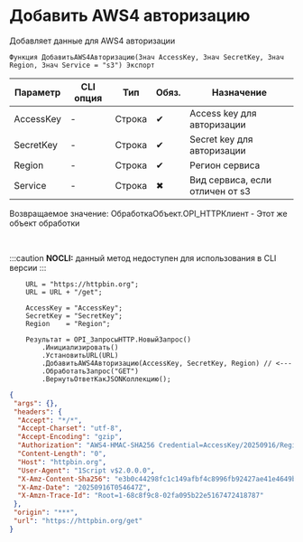 ﻿---
sidebar_position: 3
description: Добавить AWS4 авторизацию  и другие функции для работы с HTTP-клиент в Открытом пакете интеграций - бесплатной open-source библиотеке интеграций для 1С:Предприятие 8, OneScript и CLI
keywords: [1C, 1С, 1С:Предприятие, 1С:Предприятие 8.3, API, Интеграция, Сервисы, Обмен, OneScript, CLI, HTTP-клиент]
---


# Добавить AWS4 авторизацию 
 Добавляет данные для AWS4 авторизации



`Функция ДобавитьAWS4Авторизацию(Знач AccessKey, Знач SecretKey, Знач Region, Знач Service = "s3") Экспорт`

  | Параметр | CLI опция | Тип | Обяз. | Назначение |
  |-|-|-|-|-|
  | AccessKey | - | Строка | &#x2714; | Access key для авторизации |
  | SecretKey | - | Строка | &#x2714; | Secret key для авторизации |
  | Region | - | Строка | &#x2714; | Регион сервиса |
  | Service | - | Строка | &#x2716; | Вид сервиса, если отличен от s3 |

  
  Возвращаемое значение:   ОбработкаОбъект.OPI_HTTPКлиент -  Этот же объект обработки

<br/>


:::caution
**NOCLI:** данный метод недоступен для использования в CLI версии
:::
<br/>



```bsl title="Пример использования для 1С:Предприятие/OneScript"
    URL = "https://httpbin.org";
    URL = URL + "/get";

    AccessKey = "AccessKey";
    SecretKey = "SecretKey";
    Region    = "Region";

    Результат = OPI_ЗапросыHTTP.НовыйЗапрос()
        .Инициализировать()
        .УстановитьURL(URL)
        .ДобавитьAWS4Авторизацию(AccessKey, SecretKey, Region) // <---
        .ОбработатьЗапрос("GET")
        .ВернутьОтветКакJSONКоллекцию();
```
    



```json title="Результат"
{
 "args": {},
 "headers": {
  "Accept": "*/*",
  "Accept-Charset": "utf-8",
  "Accept-Encoding": "gzip",
  "Authorization": "AWS4-HMAC-SHA256 Credential=AccessKey/20250916/Region/s3/aws4_request, SignedHeaders=host;x-amz-content-sha256;x-amz-date, Signature=0f380e4109a7d966d8d8f7818bd9c85f10b2197069725825a0b8cf11273ffdd5",
  "Content-Length": "0",
  "Host": "httpbin.org",
  "User-Agent": "1Script v$2.0.0.0",
  "X-Amz-Content-Sha256": "e3b0c44298fc1c149afbf4c8996fb92427ae41e4649b934ca495991b7852b855",
  "X-Amz-Date": "20250916T054647Z",
  "X-Amzn-Trace-Id": "Root=1-68c8f9c8-02fa095b22e5167472418787"
 },
 "origin": "***",
 "url": "https://httpbin.org/get"
}
```
